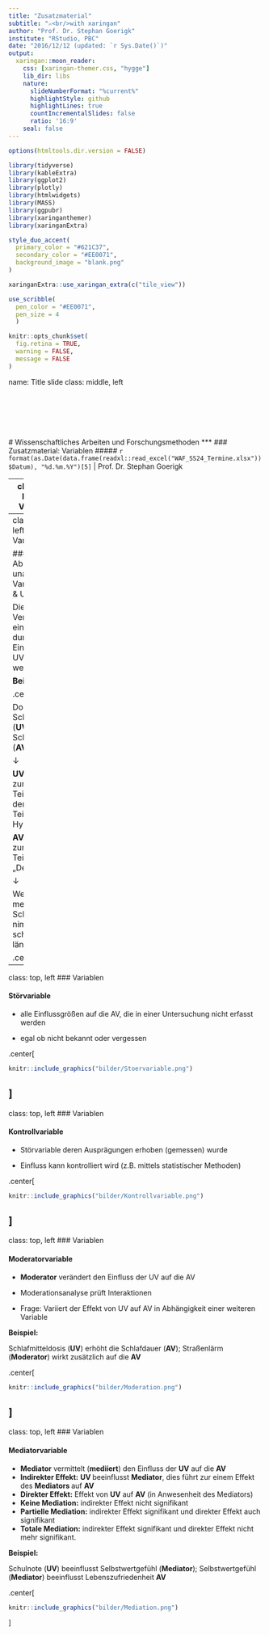 ```yaml
---
title: "Zusatzmaterial"
subtitle: "⚔<br/>with xaringan"
author: "Prof. Dr. Stephan Goerigk"
institute: "RStudio, PBC"
date: "2016/12/12 (updated: `r Sys.Date()`)"
output:
  xaringan::moon_reader:
    css: [xaringan-themer.css, "hygge"]
    lib_dir: libs
    nature:
      slideNumberFormat: "%current%"
      highlightStyle: github
      highlightLines: true
      countIncrementalSlides: false
      ratio: '16:9'
    seal: false
---
```


```r
options(htmltools.dir.version = FALSE)

library(tidyverse)
library(kableExtra)
library(ggplot2)
library(plotly)
library(htmlwidgets)
library(MASS)
library(ggpubr)
library(xaringanthemer)
library(xaringanExtra)

style_duo_accent(
  primary_color = "#621C37",
  secondary_color = "#EE0071",
  background_image = "blank.png"
)

xaringanExtra::use_xaringan_extra(c("tile_view"))

use_scribble(
  pen_color = "#EE0071",
  pen_size = 4
  )

knitr::opts_chunk$set(
  fig.retina = TRUE,
  warning = FALSE,
  message = FALSE
)
```

name: Title slide
class: middle, left
<br><br><br><br><br><br><br>
# Wissenschaftliches Arbeiten und Forschungsmethoden
***
### Zusatzmaterial: Variablen
##### `r format(as.Date(data.frame(readxl::read_excel("WAF_SS24_Termine.xlsx"))$Datum), "%d.%m.%Y")[5]` | Prof. Dr. Stephan Goerigk


---
class: top, left
### Variablen

Arten von Variablen – nach Stellenwert in der Untersuchung

Variablen haben im empirischen Forschungskontext unterschiedliche funktionale Bedeutungen:

* abhängige Variable

* unabhängige Variable

* Störvariable

* Kontrollvariable

* Moderatorvariable

* Mediatorvariable

---
class: top, left
### Variablen

#### Abhängige & unabhängige Variable (AV & UV)

Die Veränderung einer AV soll durch den Einfluss der UV erklärt werden.

**Beispiel:**

.center[

Dosis des Schlafmittel (**UV**) $\rightarrow$ Schlafdauer (**AV**) 

$\downarrow$

**UV** gehört zum „Wenn-Teil“ bzw. dem „Je-Teil“ einer Hypothese

**AV** gehört zum „Dann-Teil“ bzw. „Desto-Teil“

$\downarrow$

Wenn man mehr Schlafmittel nimmt, schläft man länger.
]

.center[
```r
knitr::include_graphics("bilder/UVAV.png")
```
]

---
class: top, left
### Variablen

#### Störvariable

* alle Einflussgrößen auf die AV, die in einer Untersuchung nicht erfasst werden 

* egal ob nicht bekannt oder vergessen

.center[
```r
knitr::include_graphics("bilder/Stoervariable.png")
```
]
---
class: top, left
### Variablen

#### Kontrollvariable

* Störvariable deren Ausprägungen erhoben (gemessen) wurde 

* Einfluss kann kontrolliert wird (z.B. mittels statistischer Methoden)

.center[
```r
knitr::include_graphics("bilder/Kontrollvariable.png")
```
]
---
class: top, left
### Variablen

#### Moderatorvariable

* **Moderator** verändert den Einfluss der UV auf die AV

* Moderationsanalyse prüft Interaktionen

* Frage: Variiert der Effekt von UV auf AV in Abhängigkeit einer weiteren Variable

**Beispiel:**

Schlafmitteldosis (**UV**) erhöht die Schlafdauer (**AV**); Straßenlärm (**Moderator**) wirkt zusätzlich auf die **AV**

.center[
```r
knitr::include_graphics("bilder/Moderation.png")
```
]
---
class: top, left
### Variablen

#### Mediatorvariable

* **Mediator** vermittelt (**mediiert**) den Einfluss der **UV** auf die **AV**
* **Indirekter Effekt:**  **UV ** beeinflusst  **Mediator**, dies führt zur einem Effekt des  **Mediators ** auf  **AV **
* **Direkter Effekt:** Effekt von **UV** auf **AV** (in Anwesenheit des Mediators)
* **Keine Mediation:** indirekter Effekt nicht signifikant
* **Partielle Mediation:** indirekter Effekt signifikant und direkter Effekt auch signifikant
* **Totale Mediation:** indirekter Effekt signifikant und direkter Effekt nicht mehr signifikant.

**Beispiel:**

Schulnote (**UV**) beeinflusst Selbstwertgefühl (**Mediator**); Selbstwertgefühl (**Mediator**) beeinflusst Lebenszufriedenheit **AV**

.center[
```r
knitr::include_graphics("bilder/Mediation.png")
```
]